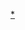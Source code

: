 {{Userbox-2
|border-c = #008000
|border-s = 1
|id1-c = #FFFFFF
|id1-fc = 
|id1-s = 9
|id1 = [[File:TangTaizong.jpg|45px]]
|id2-c = #000000
|id2 = [[File:Ingres, Napoleon on his Imperial throne.jpg|55px]]
|info-c = #4D1F00
|info-fc = #FFFFFF
|info-s = 11
|info = '''这位用户是个<br />[[Portal:历史|<span style="color:#FFFF4D;">歷史</span>]][[WikiProject:历史/成员|<span style="color:#A16B47;">爱好者</span>]]'''。
|usercategory = 維基歷史愛好者
|nocat = {{{nocat|}}}
}}<noinclude>{{clear2}}{{自动分类|維基歷史愛好者}}[[Category:历史用户框模板|*]]</noinclude>